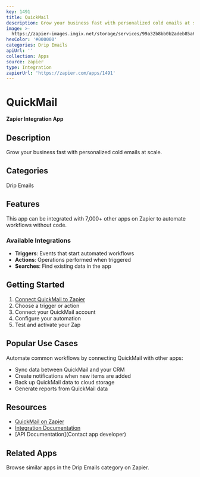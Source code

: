 ```yaml
---
key: 1491
title: QuickMail
description: Grow your business fast with personalized cold emails at scale.
image: >-
  https://zapier-images.imgix.net/storage/services/99a32b8bb0b2adeb85a6acb9cbd3035f.png?auto=format%2Ccompress&ixlib=python-3.0.0&q=50
hexColor: '#000000'
categories: Drip Emails
apiUrl: ''
collection: Apps
source: zapier
type: Integration
zapierUrl: 'https://zapier.com/apps/1491'
---
```

# QuickMail

**Zapier Integration App**

## Description

Grow your business fast with personalized cold emails at scale.

## Categories

Drip Emails

## Features

This app can be integrated with 7,000+ other apps on Zapier to automate workflows without code.

### Available Integrations

- **Triggers**: Events that start automated workflows
- **Actions**: Operations performed when triggered
- **Searches**: Find existing data in the app

## Getting Started

1. [Connect QuickMail to Zapier](https://zapier.com/apps/1491)
2. Choose a trigger or action
3. Connect your QuickMail account
4. Configure your automation
5. Test and activate your Zap

## Popular Use Cases

Automate common workflows by connecting QuickMail with other apps:

- Sync data between QuickMail and your CRM
- Create notifications when new items are added
- Back up QuickMail data to cloud storage
- Generate reports from QuickMail data

## Resources

- [QuickMail on Zapier](https://zapier.com/apps/1491)
- [Integration Documentation](https://zapier.com/apps/1491/integrations)
- [API Documentation](Contact app developer)

## Related Apps

Browse similar apps in the Drip Emails category on Zapier.

